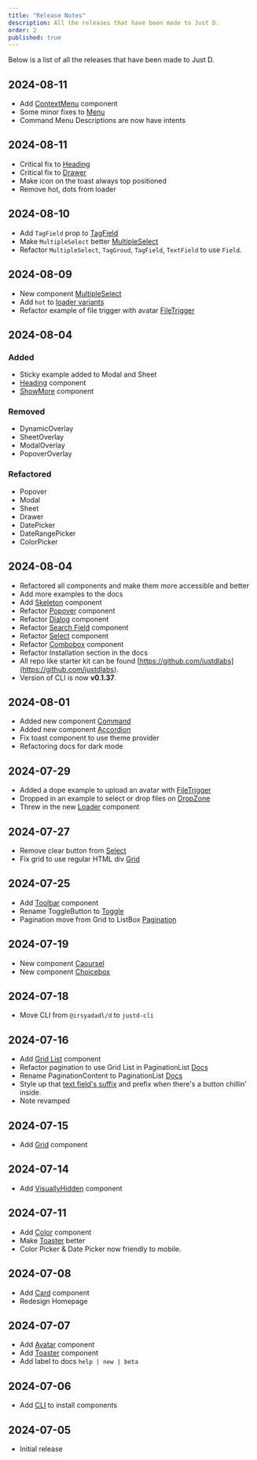 ```yaml
---
title: "Release Notes"
description: All the releases that have been made to Just D.
order: 2
published: true
---
```

Below is a list of all the releases that have been made to Just D.

## 2024-08-11
- Add [ContextMenu](/docs/components/controls/context-menu) component
- Some minor fixes to [Menu](/docs/components/collections/menu)
- Command Menu Descriptions are now have intents

## 2024-08-11
- Critical fix to [Heading](/docs/components/surfaces/heading)
- Critical fix to [Drawer](/docs/components/overlays/drawer)
- Make icon on the toast always top positioned
- Remove hot, dots from loader

## 2024-08-10
- Add `TagField` prop to [TagField](/docs/components/forms/tag-field)
- Make `MultipleSelect` better [MultipleSelect](/docs/components/forms/multiple-select)
- Refactor `MultipleSelect`, `TagGroud`, `TagField`, `TextField` to use `Field`.

## 2024-08-09
- New component [MultipleSelect](/docs/components/pickers/multiple-select)
- Add `hot` to [loader variants](/docs/components/statuses/loader#variants)
- Refactor example of file trigger with avatar [FileTrigger](/docs/components/buttons/file-trigger#avatar)

## 2024-08-04
### Added
- Sticky example added to Modal and Sheet
- [Heading](/d/heading) component
- [ShowMore](/d/show-more) component
### Removed
- DynamicOverlay
- SheetOverlay
- ModalOverlay
- PopoverOverlay
### Refactored
- Popover
- Modal
- Sheet
- Drawer
- DatePicker
- DateRangePicker
- ColorPicker

## 2024-08-04
- Refactored all components and make them more accessible and better
- Add more examples to the docs
- Add [Skeleton](/d/skeleton) component
- Refactor [Popover](/d/popover) component
- Refactor [Dialog](/d/dialog) component
- Refactor [Search Field](/d/search-field) component
- Refactor [Select](/d/select) component
- Refactor [Combobox](/d/combo-box) component
- Refactor Installation section in the docs
- All repo like starter kit can be found [https://github.com/justdlabs](https://github.com/justdlabs).
- Version of CLI is now **v0.1.37**.

## 2024-08-01
- Added new component [Command](/docs/components/controls/command)
- Added new component [Accordion](/docs/components/collections/accordion)
- Fix toast component to use theme provider
- Refactoring docs for dark mode

## 2024-07-29
- Added a dope example to upload an avatar with [FileTrigger](/docs/components/buttons/file-trigger#avatar)
- Dropped in an example to select or drop files on [DropZone](/docs/components/drag-and-drop/drop-zone#file-trigger)
- Threw in the new [Loader](/docs/components/statuses/loader) component

## 2024-07-27
- Remove clear button from [Select](/docs/components/forms/select)
- Fix grid to use regular HTML div [Grid](/docs/components/surfaces/grid)

## 2024-07-25
- Add [Toolbar](/docs/components/controls/toolbar) component
- Rename ToggleButton to [Toggle](/docs/components/buttons/toggle)
- Pagination move from Grid to ListBox [Pagination](/docs/components/navigation/pagination)

## 2024-07-19
- New component [Caoursel](/docs/components/collections/carousel)
- New component [Choicebox](/docs/components/forms/choicebox)

## 2024-07-18
- Move CLI from `@irsyadadl/d` to `justd-cli`

## 2024-07-16
- Add [Grid List](/docs/components/collections/grid-list) component
- Refactor pagination to use Grid List in PaginationList [Docs](/docs/components/navigation/pagination)
- Rename PaginationContent to PaginationList [Docs](/docs/components/navigation/pagination)
- Style up that [text field's suffix](/docs/components/forms/text-field#suffix-with-button) and prefix when there's a button chillin' inside.
- Note revamped

## 2024-07-15
- Add [Grid](/docs/components/surfaces/grid) component

## 2024-07-14
- Add [VisuallyHidden](/docs/components/utilities/visually-hidden) component

## 2024-07-11
- Add [Color](/docs/components/colors/color-picker) component
- Make [Toaster](/docs/components/statuses/toaster) better
- Color Picker & Date Picker now friendly to mobile.

## 2024-07-08
- Add [Card](/docs/components/surfaces/card) component
- Redesign Homepage

## 2024-07-07
- Add [Avatar](/docs/components/media/avatar) component
- Add [Toaster](/docs/components/statuses/toaster) component
- Add label to docs `help | new | beta`

## 2024-07-06
- Add [CLI](/docs/getting-started/installation#cli) to install components

## 2024-07-05
- Initial release
